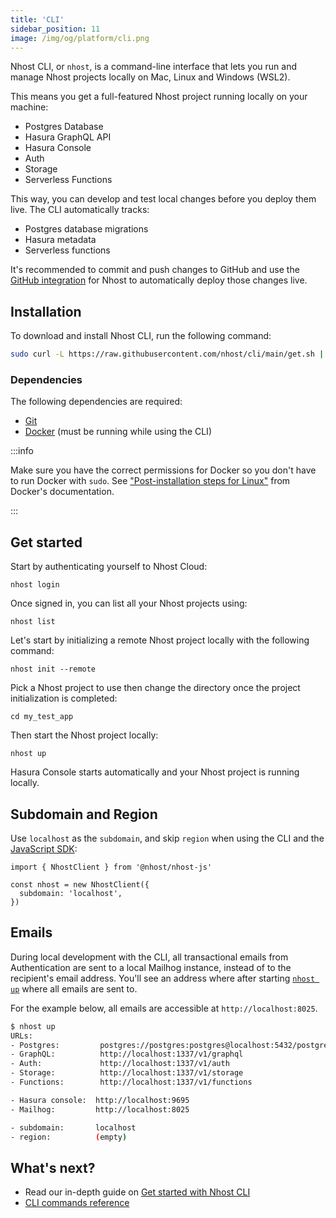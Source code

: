 ```yaml
---
title: 'CLI'
sidebar_position: 11
image: /img/og/platform/cli.png
---
```



Nhost CLI, or `nhost`, is a command-line interface that lets you run and manage Nhost projects locally on Mac, Linux and Windows (WSL2).

This means you get a full-featured Nhost project running locally on your machine:

- Postgres Database
- Hasura GraphQL API
- Hasura Console
- Auth
- Storage
- Serverless Functions

This way, you can develop and test local changes before you deploy them live. The CLI automatically tracks:

- Postgres database migrations
- Hasura metadata
- Serverless functions

It's recommended to commit and push changes to GitHub and use the [GitHub integration](/platform/github-integration) for Nhost to automatically deploy those changes live.

## Installation

To download and install Nhost CLI, run the following command:

```bash
sudo curl -L https://raw.githubusercontent.com/nhost/cli/main/get.sh | bash
```

### Dependencies

The following dependencies are required:

- [Git](https://git-scm.com/downloads)
- [Docker](https://www.docker.com/get-started) (must be running while using the CLI)

:::info

Make sure you have the correct permissions for Docker so you don't have to run Docker with `sudo`. See ["Post-installation steps for Linux"](https://docs.docker.com/engine/install/linux-postinstall/) from Docker's documentation.

:::

## Get started

Start by authenticating yourself to Nhost Cloud:

```
nhost login
```

Once signed in, you can list all your Nhost projects using:

```
nhost list
```

Let's start by initializing a remote Nhost project locally with the following command:

```
nhost init --remote
```

Pick a Nhost project to use then change the directory once the project initialization is completed:

```
cd my_test_app
```

Then start the Nhost project locally:

```
nhost up
```

Hasura Console starts automatically and your Nhost project is running locally.

## Subdomain and Region

Use `localhost` as the `subdomain`, and skip `region` when using the CLI and the [JavaScript SDK](/reference/javascript):

```
import { NhostClient } from '@nhost/nhost-js'

const nhost = new NhostClient({
  subdomain: 'localhost',
})
```

## Emails

During local development with the CLI, all transactional emails from Authentication are sent to a local Mailhog instance, instead of to the recipient's email address. You'll see an address where after starting [`nhost up`](/reference/cli/up) where all emails are sent to.

For the example below, all emails are accessible at `http://localhost:8025`.

```bash
$ nhost up
URLs:
- Postgres:         postgres://postgres:postgres@localhost:5432/postgres
- GraphQL:          http://localhost:1337/v1/graphql
- Auth:             http://localhost:1337/v1/auth
- Storage:          http://localhost:1337/v1/storage
- Functions:        http://localhost:1337/v1/functions

- Hasura console:  http://localhost:9695
- Mailhog:         http://localhost:8025

- subdomain:       localhost
- region:          (empty)
```

## What's next?

- Read our in-depth guide on [Get started with Nhost CLI](/platform/overview/get-started-with-nhost-cli)
- [CLI commands reference](/reference/cli)

